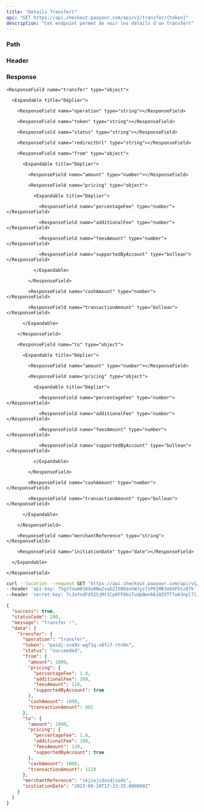 ```yaml
---
title: "Details Transfert"
api: "GET https://api.checkout.paayoor.com/api/v1/transfer/{token}"
description: "Cet endpoint permet de voir les détails d'un transfert"
---
```


### Path

<ParamField path="token" type="string" required></ParamField>

### Header

<ParamField header="api-key" type="string" required></ParamField>

<ParamField header="secret-key" type="string" required></ParamField>

### Response

<ResponseField name="success" type="boolean"></ResponseField>

<ResponseField name="statusCode" type="number"></ResponseField>

<ResponseField name="message" type="string"></ResponseField>

<ResponseField name="data" type="object">

  <Expandable title="Déplier">

    <ResponseField name="transfer" type="object">

      <Expandable title="Déplier">

        <ResponseField name="operation" type="string"></ResponseField>

        <ResponseField name="token" type="string"></ResponseField>

        <ResponseField name="status" type="string"></ResponseField>

        <ResponseField name="redirectUrl" type="string"></ResponseField>

        <ResponseField name="from" type="object">

          <Expandable title="Déplier">

            <ResponseField name="amount" type="number"></ResponseField>

            <ResponseField name="pricing" type="object">

              <Expandable title="Déplier">

                <ResponseField name="percentageFee" type="number"></ResponseField>

                <ResponseField name="additionalFee" type="number"></ResponseField>

                <ResponseField name="feesAmount" type="number"></ResponseField>

                <ResponseField name="supportedByAccount" type="bollean"></ResponseField>

              </Expandable>

            </ResponseField>

            <ResponseField name="cashAmount" type="number"></ResponseField>

            <ResponseField name="transactionAmount" type="bollean"></ResponseField>

          </Expandable>

        </ResponseField>

        <ResponseField name="to" type="object">

          <Expandable title="Déplier">

            <ResponseField name="amount" type="number"></ResponseField>

            <ResponseField name="pricing" type="object">

              <Expandable title="Déplier">

                <ResponseField name="percentageFee" type="number"></ResponseField>

                <ResponseField name="additionalFee" type="number"></ResponseField>

                <ResponseField name="feesAmount" type="number"></ResponseField>

                <ResponseField name="supportedByAccount" type="bollean"></ResponseField>

              </Expandable>

            </ResponseField>

            <ResponseField name="cashAmount" type="number"></ResponseField>

            <ResponseField name="transactionAmount" type="bollean"></ResponseField>

          </Expandable>

        </ResponseField>

        <ResponseField name="merchantReference" type="string"></ResponseField>

        <ResponseField name="initiationDate" type="date"></ResponseField>

      </Expandable>

    </ResponseField>

  </Expandable>

</ResponseField>

<RequestExample>

```bash Example Request
curl --location --request GET 'https://api.checkout.paayoor.com/api/v1/transfer/{token}' \
--header 'api-key: 75gJfowm010du0Nw2vwGZ150OoxhWJyz7vP0jM8Je6XFhtz0fk' \
--header 'secret-key: 7cJofndFd5I5jMtICp6FFOGiTudpQwn661OZVTT7w63npl7lJ1'
```

</RequestExample>

<ResponseExample>

```json Response
{
  "success": true,
  "statusCode": 200,
  "message": "Transfer !",
  "data": {
    "transfer": {
      "operation": "transfer",
      "token": "paidj-zva9v-wgf1q-x8fi7-rtn9n",
      "status": "succeeded",
      "from": {
        "amount": 1000,
        "pricing": {
          "percentageFee": 1.8,
          "additionalFee": 100,
          "feesAmount": 118,
          "supportedByAccount": true
        },
        "cashAmount": 1000,
        "transactionAmount": 882
      },
      "to": {
        "amount": 1000,
        "pricing": {
          "percentageFee": 1.8,
          "additionalFee": 100,
          "feesAmount": 120,
          "supportedByAccount": true
        },
        "cashAmount": 1000,
        "transactionAmount": 1120
      },
      "merchantReference": "ikjiojidosdjiods",
      "initiationDate": "2023-09-20T17:33:15.000000Z"
    }
  }
}
```

</ResponseExample>
